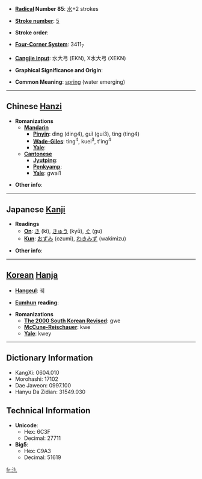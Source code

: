 * '''[[Wiktionary:Chinese radical index| Radical]] Number 85''': [[Wiktionary:Chinese radical index 水|水]]+2 strokes

* '''[[Wiktionary:Chinese total strokes index|Stroke number]]''': [[Wiktionary:Chinese total strokes index 5|5]]

* '''Stroke order''': 

* '''[[Wiktionary:Chinese four corner index|Four-Corner System]]''': 3411<sub>7</sub>

* '''[[Wiktionary:Chinese Cangjie index|Cangjie input]]''': 水大弓 (EKN), X水大弓 (XEKN)

* '''Graphical Significance and Origin''': 

* '''Common Meaning''': [[spring]] (water emerging)

----

== Chinese [[Hanzi]] ==

* '''Romanizations'''
** '''[[Mandarin]]'''
*** '''[[Pinyin]]''': dìng (ding4), guǐ (gui3), tìng (ting4)
*** '''[[Wade-Giles]]''': ting<sup>4</sup>, kuei<sup>3</sup>, t'ing<sup>4</sup>
*** '''[[Yale]]''': 
** '''[[Cantonese]]'''
*** '''[[Jyutping]]''':
*** '''[[Penkyamp]]''': 
*** '''[[Yale]]''': gwai1

* '''Other info''': 

----

== Japanese [[Kanji]] ==

* '''Readings'''
** '''[[On]]''': [[き]] (ki), [[きゅう]] (kyū), [[ぐ]] (gu)
** '''[[Kun]]''': [[おずみ]] (ozumi), [[わきみず]] (wakimizu)

* '''Other info''':  

----

== [[Korean]] [[Hanja]] ==

* '''[[Hangeul]]''': 궤

* '''[[Eumhun]] reading''': 

* '''Romanizations'''
** '''[[The 2000 South Korean Revised Romanization|The 2000 South Korean Revised]]''': gwe
** '''[[McCune-Reischauer]]''': kwe
** '''[[Yale]]''': kwey

----

== Dictionary Information ==

* KangXi: 0604.010
* Morohashi: 17102
* Dae Jaweon: 0997.100
* Hanyu Da Zidian: 31549.030

== Technical Information ==

* '''Unicode''':
** Hex: 6C3F
** Decimal: 27711
* '''Big5''':
** Hex: C9A3
** Decimal: 51619

[[fr:氿]]